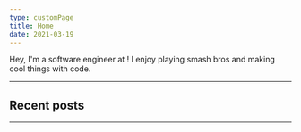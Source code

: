 ```yaml
---
type: customPage
title: Home
date: 2021-03-19
---
```



<HomeNavbar />

<Container>

Hey, I'm a software engineer at <QultureRocksLink />! I enjoy playing smash bros and making cool things with code.

---

## Recent posts

<Posts limit={5} />

---

<SocialMediaLinks />

</Container>
